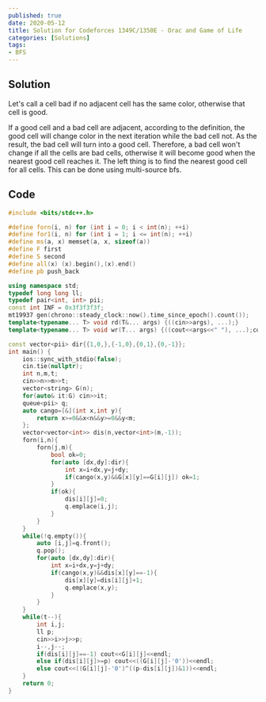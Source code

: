 ```yaml
---
published: true
date: 2020-05-12
title: Solution for Codeforces 1349C/1350E - Orac and Game of Life
categories: [Solutions]
tags:
- BFS
---
```



## Solution

Let's call a cell bad if no adjacent cell has the same color, otherwise that cell is good.

If a good cell and a bad cell are adjacent, according to the definition, the good cell will change color in the next iteration while the bad cell not. As the result, the bad cell will turn into a good cell. Therefore, a bad cell won't change if all the cells are bad cells, otherwise it will become good when the nearest good cell reaches it. The left thing is to find the nearest good cell for all cells. This can be done using multi-source bfs.

## Code

```cpp
#include <bits/stdc++.h>

#define forn(i, n) for (int i = 0; i < int(n); ++i)
#define for1(i, n) for (int i = 1; i <= int(n); ++i)
#define ms(a, x) memset(a, x, sizeof(a))
#define F first
#define S second
#define all(x) (x).begin(),(x).end()
#define pb push_back

using namespace std;
typedef long long ll;
typedef pair<int, int> pii;
const int INF = 0x3f3f3f3f;
mt19937 gen(chrono::steady_clock::now().time_since_epoch().count());
template<typename... T> void rd(T&... args) {((cin>>args), ...);}
template<typename... T> void wr(T... args) {((cout<<args<<" "), ...);cout<<endl;}

const vector<pii> dir{{1,0,},{-1,0},{0,1},{0,-1}};
int main() {
    ios::sync_with_stdio(false);
    cin.tie(nullptr);
    int n,m,t;
    cin>>n>>m>>t;
    vector<string> G(n);
    for(auto& it:G) cin>>it;
    queue<pii> q;
    auto cango=[&](int x,int y){
        return x>=0&&x<n&&y>=0&&y<m;
    };
    vector<vector<int>> dis(n,vector<int>(m,-1));
    forn(i,n){
        forn(j,m){
            bool ok=0;
            for(auto [dx,dy]:dir){
                int x=i+dx,y=j+dy;
                if(cango(x,y)&&G[x][y]==G[i][j]) ok=1;
            }
            if(ok){
                dis[i][j]=0;
                q.emplace(i,j);
            }
        }
    }
    while(!q.empty()){
        auto [i,j]=q.front();
        q.pop();
        for(auto [dx,dy]:dir){
            int x=i+dx,y=j+dy;
            if(cango(x,y)&&dis[x][y]==-1){
                dis[x][y]=dis[i][j]+1;
                q.emplace(x,y);
            }
        }
    }
    while(t--){
        int i,j;
        ll p;
        cin>>i>>j>>p;
        i--,j--;
        if(dis[i][j]==-1) cout<<G[i][j]<<endl;
        else if(dis[i][j]>=p) cout<<((G[i][j]-'0'))<<endl;
        else cout<<((G[i][j]-'0')^((p-dis[i][j])&1))<<endl;
    }
    return 0;
}
```
